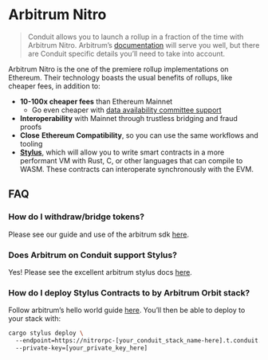 # Arbitrum Nitro

> Conduit allows you to launch a rollup in a fraction of the time with Arbitrum Nitro. Arbitrum’s [documentation](https://docs.arbitrum.io/inside-arbitrum-nitro) will serve you well, but there are Conduit specific details you’ll need to take into account.

Arbitrum Nitro is the one of the premiere rollup implementations on Ethereum. Their technology boasts the usual benefits of rollups, like cheaper fees, in addition to:

- **10-100x cheaper fees** than Ethereum Mainnet
  - Go even cheaper with [data availability committee support](https://docs.arbitrum.io/inside-anytrust)
- **Interoperability** with Mainnet through trustless bridging and fraud proofs
- **Close** **Ethereum Compatibility**, so you can use the same workflows and tooling
- **[Stylus](https://medium.com/offchainlabs/hello-stylus-6b18fecc3a22)**, which will allow you to write smart contracts in a more performant VM with Rust, C, or other languages that can compile to WASM. These contracts can interoperate synchronously with the EVM.

## FAQ

### How do I withdraw/bridge tokens?

Please see our guide and use of the arbitrum sdk [here](https://github.com/conduitxyz/arbitrum-tutorial).

### Does Arbitrum on Conduit support Stylus?

Yes! Please see the excellent arbitrum stylus docs [here](https://docs.arbitrum.io/stylus/stylus-gentle-introduction).

### How do I deploy Stylus Contracts to by Arbitrum Orbit stack?

Follow arbitrum’s hello world guide [here](https://github.com/OffchainLabs/stylus-hello-world). You’ll then be able to deploy to your stack with:

```bash copy
cargo stylus deploy \ 
  --endpoint=https://nitrorpc-[your_conduit_stack_name-here].t.conduit.xyz \ 
  --private-key=[your_private_key_here]
```
